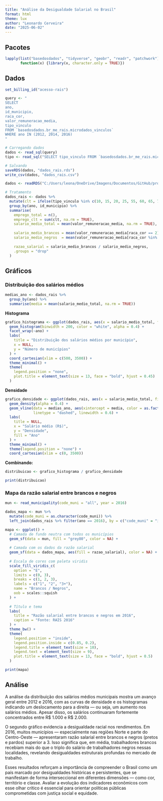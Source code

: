 ---
title: "Análise da Desigualdade Salarial no Brasil"
format: html
theme: lux
author: "Leonardo Cerveira"
date: "2025-06-02"
---

## Pacotes

```{r, echo = TRUE, warning = FALSE, message = FALSE, results = 'hide'}
lapply(list("basedosdados", "tidyverse", "geobr", "readr", "patchwork"), 
       function(x) {library(x, character.only = TRUE)})
```

## Dados

```{r, eval  = FALSE}
set_billing_id("acesso-rais")

query <- "
SELECT 
ano,
id_municipio,
raca_cor,
valor_remuneracao_media,
tipo_vinculo
FROM `basedosdados.br_me_rais.microdados_vinculos`
WHERE ano IN (2012, 2014, 2016)
"

# Carregando dados
dados <- read_sql(query)
tipo <- read_sql("SELECT tipo_vinculo FROM `basedosdados.br_me_rais.microdados_vinculos` WHERE ano IN (2012, 2014, 2016)")

# Salvando
saveRDS(dados, "dados_rais.rds")
write_csv(dados, "dados_rais.csv")


```

```{r, }

dados <- readRDS("C:/Users/leona/OneDrive/Imagens/Documentos/GitHub/projetos/dados/saidas/dados_rais.rds")

```

```{r, }
# Tratamento
dados_rais <- dados %>%
  mutate(clt = ifelse(tipo_vinculo %in% c(10, 15, 20, 25, 55, 60, 65, 70, 75, 90, 95, 96, 97), 1, 0)) %>%
  group_by(ano, id_municipio) %>%
  summarise(
    emprego_total = n(),
    emprego_clt = sum(clt, na.rm = TRUE),
    salario_medio_total = mean(valor_remuneracao_media, na.rm = TRUE),
    
    salario_medio_brancos = mean(valor_remuneracao_media[raca_cor == 2], na.rm = TRUE),
    salario_medio_negros  = mean(valor_remuneracao_media[raca_cor %in% c(4, 8)], na.rm = TRUE),
    
    razao_salarial = salario_medio_brancos / salario_medio_negros,
    .groups = "drop"
  )

```

## Gráficos

### Distribuição dos salários médios

```{r, }

medias_ano <- dados_rais %>%
  group_by(ano) %>%
  summarise(media = mean(salario_medio_total, na.rm = TRUE))

```

**Histograma**

```{r, }

grafico_histograma <- ggplot(dados_rais, aes(x = salario_medio_total, fill = as.factor(ano))) +
  geom_histogram(binwidth = 200, color = "white", alpha = 0.4) +
  facet_wrap(~ano) +
  labs(
    title = "Distribuição dos salários médios por município",
    x = NULL, 
    y = "Número de municípios"
  ) +
  coord_cartesian(xlim = c(500, 3500)) +
  theme_minimal() +
  theme(
    legend.position = "none",
    plot.title = element_text(size = 13, face = "bold", hjust = 0.45)
  )

```

**Densidade**

```{r, }

grafico_densidade <- ggplot(dados_rais, aes(x = salario_medio_total, fill = as.factor(ano))) +
  geom_density(alpha = 0.4) +
  geom_vline(data = medias_ano, aes(xintercept = media, color = as.factor(ano)),
             linetype = "dashed", linewidth = 0.6) +
  labs(
    title = NULL,
    x = "Salário médio (R$)",
    y = "Densidade",
    fill = "Ano"  
  ) +
  theme_minimal() +
  theme(legend.position = "none") +
  coord_cartesian(xlim = c(0, 3500))

```

**Combinando:**

```{r, }

distribuicao <- grafico_histograma / grafico_densidade

print(distribuicao)

```

### Mapa da razão salarial entre brancos e negros

```{r, }

mun <- read_municipality(code_muni = "all", year = 2016)

dados_mapa <- mun %>%
  mutate(code_muni = as.character(code_muni)) %>%
  left_join(dados_rais %>% filter(ano == 2016), by = c("code_muni" = "id_municipio"))

```

```{r, }

mapa <- ggplot() +
  # Camada de fundo neutra com todos os municípios
  geom_sf(data = mun, fill = "grey80", color = NA) +
    
  # Camada com os dados da razão salarial
  geom_sf(data = dados_mapa, aes(fill = razao_salarial), color = NA) +
    
  # Escala de cores com paleta viridis
  scale_fill_viridis_c(
    option = "E",
    limits = c(0, 3),
    breaks = c(1, 2, 3),
    labels = c("1", "2", "3+"),
    name = "Brancos / Negros",
    oob = scales::squish
  ) +
 
  # Título e tema
  labs(
    title = "Razão salarial entre brancos e negros em 2016",
    caption = "Fonte: RAIS 2016"
  ) +
  theme_bw() +
  theme(
    legend.position = "inside",
    legend.position.inside = c(0.85, 0.2),
    legend.title = element_text(size = 10),
    legend.text = element_text(size = 9),
    plot.title = element_text(size = 13, face = "bold", hjust = 0.5)
  )

print(mapa)

```

## Análise

A análise da distribuição dos salários médios municipais mostra um avanço geral entre 2012 e 2016, com as curvas de densidade e os histogramas indicando um deslocamento para a direita — ou seja, um aumento nos salários médios. Apesar disso, os salários continuaram fortemente concentrados entre R\$ 1.000 e R\$ 2.000.

O segundo gráfico evidencia a desigualdade racial nos rendimentos. Em 2016, muitos municípios — especialmente nas regiões Norte e parte do Centro-Oeste — apresentaram razão salarial entre brancos e negros (pretos e pardos) superior a 3. Isso significa que, em média, trabalhadores brancos recebiam mais do que o triplo do salário de trabalhadores negros nessas localidades, revelando desigualdades estruturais profundas no mercado de trabalho.

Esses resultados reforçam a importância de compreender o Brasil como um país marcado por desigualdades históricas e persistentes, que se manifestam de forma interseccional em diferentes dimensões — como cor, território e classe. Avaliar a evolução dos indicadores econômicos com esse olhar crítico é essencial para orientar políticas públicas comprometidas com justiça social e equidade.
